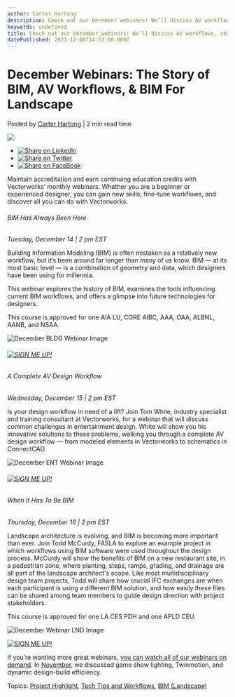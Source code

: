 ```yaml
---
author: Carter Hartong
description: Check out our December webinars! We’ll discuss AV workflows, share an example of BIM for site design, and tell he story of BIM.
keywords: undefined
title: Check out our December webinars! We’ll discuss AV workflows, share an example of BIM for site design, and tell he story of BIM. 
datePublished: 2021-12-08T14:52:50.000Z
---
```

  

# December Webinars: The Story of BIM, AV Workflows, & BIM For Landscape

 Posted by [Carter Hartong](https://blog.vectorworks.net/author/carter-hartong) | 2 min read time 

![](https://blog.vectorworks.net/hubfs/Blog%20Images/211208_December%20Webinar/December%20BLDG%20Webinar%20Image.png) 

* [![Share on LinkedIn](https://2659751.fs1.hubspotusercontent-na1.net/hubfs/2659751/michaelDemo/share-LI.png)](http://www.linkedin.com/shareArticle?mini=true&url=https%3A%2F%2Fblog.vectorworks.net%2Fvectorworks-webinars-december-2021)
* [![Share on Twitter](https://2659751.fs1.hubspotusercontent-na1.net/hubfs/2659751/michaelDemo/share-TW.png)](https://www.twitter.com/share?text=December%20Webinars:%20The%20Story%20of%20BIM,%20AV%20Workflows,%20&%20BIM%20For%20Landscape&url=https%3A%2F%2Fblog.vectorworks.net%2Fvectorworks-webinars-december-2021&via=PMGTweets)
* [![Share on FaceBook](https://2659751.fs1.hubspotusercontent-na1.net/hubfs/2659751/michaelDemo/share-FB.png)](https://www.facebook.com/sharer/sharer.php?u=https%3A%2F%2Fblog.vectorworks.net%2Fvectorworks-webinars-december-2021)

Maintain accreditation and earn continuing education credits with Vectorworks’ monthly webinars. Whether you are a beginner or experienced designer, you can gain new skills, fine-tune workflows, and discover all you can do with Vectorworks.

###### BIM Has Always Been Here 

_Tuesday, December 14 | 2 pm EST_

Building Information Modeling (BIM) is often mistaken as a relatively new workflow, but it’s been around far longer than many of us know. BIM — at its most basic level — is a combination of geometry and data, which designers have been using for millennia.   
  
This webinar explores the history of BIM, examines the tools influencing current BIM workflows, and offers a glimpse into future technologies for designers.

This course is approved for one AIA LU, CORE AIBC, AAA, OAA, ALBNL, AANB, and NSAA. 

![December BLDG Webinar Image](https://blog.vectorworks.net/hs-fs/hubfs/Blog%20Images/211208_December%20Webinar/December%20BLDG%20Webinar%20Image.png?width=1440&name=December%20BLDG%20Webinar%20Image.png)

###### [![SIGN ME UP!](https://no-cache.hubspot.com/cta/default/3018241/a57a289e-1952-4ff6-89ff-989593fd5e52.png)](https://cta-redirect.hubspot.com/cta/redirect/3018241/a57a289e-1952-4ff6-89ff-989593fd5e52) 

###### A Complete AV Design Workflow 

_Wednesday, December 15 | 2 pm EST_

Is your design workflow in need of a lift? Join Tom White, industry specialist and training consultant at Vectorworks, for a webinar that will discuss common challenges in entertainment design. White will show you his innovative solutions to these problems, walking you through a complete AV design workflow — from modeled elements in Vectorworks to schematics in ConnectCAD.

![December ENT Webinar Image](https://blog.vectorworks.net/hs-fs/hubfs/Blog%20Images/211208_December%20Webinar/December%20ENT%20Webinar%20Image.png?width=1440&name=December%20ENT%20Webinar%20Image.png) 

###### [![SIGN ME UP!](https://no-cache.hubspot.com/cta/default/3018241/49a9e9ea-9d0e-49dc-b2c1-5a29ca37e79f.png)](https://cta-redirect.hubspot.com/cta/redirect/3018241/49a9e9ea-9d0e-49dc-b2c1-5a29ca37e79f) 

###### When It Has To Be BIM

_Thursday, December 16 | 2 pm EST_

Landscape architecture is evolving, and BIM is becoming more important than ever. Join Todd McCurdy, FASLA to explore an example project in which workflows using BIM software were used throughout the design process. McCurdy will show the benefits of BIM on a new restaurant site, in a pedestrian zone, where planting, steps, ramps, grading, and drainage are all part of the landscape architect's scope. Like most multidisciplinary design team projects, Todd will share how crucial IFC exchanges are when each participant is using a different BIM solution, and how easily these files can be shared among team members to guide design direction with project stakeholders.

 This course is approved for  one LA CES PDH and one APLD CEU. 

![December Webinar LND Image](https://blog.vectorworks.net/hs-fs/hubfs/Blog%20Images/211208_December%20Webinar/December%20Webinar%20LND%20Image.jpg?width=1440&name=December%20Webinar%20LND%20Image.jpg) 

[![SIGN ME UP!](https://no-cache.hubspot.com/cta/default/3018241/9e59c619-e0c1-483b-bdcb-9a23e5bc8cb9.png)](https://cta-redirect.hubspot.com/cta/redirect/3018241/9e59c619-e0c1-483b-bdcb-9a23e5bc8cb9) 

If you’re wanting more great webinars, [you can watch all of our webinars on demand](https://university.vectorworks.net/). In [November](../../../net/vectorworks/blog/vectorworks-webinars-november-2021.html), we discussed game show lighting, Twinmotion, and dynamic design-build efficiency.

 Topics: [Project Highlight](https://blog.vectorworks.net/topic/project-highlight), [Tech Tips and Workflows](https://blog.vectorworks.net/topic/tech-tips-and-workflows), [BIM (Landscape)](https://blog.vectorworks.net/topic/bim-landscape) 

  